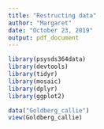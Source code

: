 ```yaml
---
title: "Restructing data"
author: "Margaret"
date: "October 23, 2019"
output: pdf_document
---
```


```r

library(psysds364data)
library(devtools)
library(tidyr)
library(mosaic)
library(dplyr)
library(ggplot2)
```


```r
data("Goldberg_callie")
view(Goldberg_callie)


```































